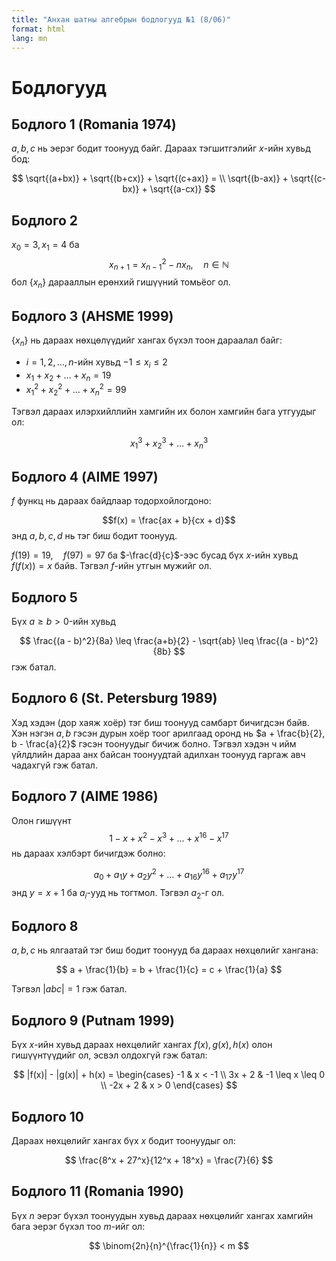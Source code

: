 ```yaml
---
title: "Анхан шатны алгебрын бодлогууд №1 (8/06)"
format: html
lang: mn
---
```


# Бодлогууд

## Бодлого 1 (Romania 1974)

$a, b, c$ нь эерэг бодит тоонууд байг. Дараах тэгшитгэлийг $x$-ийн хувьд бод:

$$
\sqrt{(a+bx)} + \sqrt{(b+cx)} + \sqrt{(c+ax)} = \\ \sqrt{(b-ax)} + \sqrt{(c-bx)} + \sqrt{(a-cx)}
$$

## Бодлого 2

$x_0 = 3, x_1 = 4$ ба 
$$x_{n + 1} = x_{n - 1}^2 - nx_n, \quad n \in \mathbb{N}$$
бол $\{x_n\}$ дарааллын ерөнхий гишүүний томьёог ол.

## Бодлого 3 (AHSME 1999)

$\{x_n\}$ нь дараах нөхцөлүүдийг хангах бүхэл тоон дараалал байг:

* $i = 1, 2, \dots, n$-ийн хувьд $-1 \leq x_i \leq 2$
* $x_1 + x_2 + \dots + x_n = 19$
* $x_1^2 + x_2^2 + \dots + x_n^2 = 99$

Тэгвэл дараах илэрхийллийн хамгийн их болон хамгийн бага утгуудыг ол:

$$x_1^3 + x_2^3 + \dots + x_n^3$$

## Бодлого 4 (AIME 1997)

$f$ функц нь дараах байдлаар тодорхойлогдоно:


$$f(x) = \frac{ax + b}{cx + d}$$
энд $a, b, c, d$ нь тэг биш бодит тоонууд.

$f(19) = 19, \quad f(97) = 97$ ба $-\frac{d}{c}$-ээс бусад бүх $x$-ийн хувьд $f(f(x)) = x$ байв. Тэгвэл $f$-ийн утгын мужийг ол. 

## Бодлого 5

Бүх $a \geq b > 0$-ийн хувьд 

$$
\frac{(a - b)^2}{8a} \leq \frac{a+b}{2} - \sqrt{ab} \leq \frac{(a - b)^2}{8b}
$$
гэж батал.

## Бодлого 6 (St. Petersburg 1989)

Хэд хэдэн (дор хаяж хоёр) тэг биш тоонууд самбарт бичигдсэн байв. Хэн нэгэн $a, b$ гэсэн дурын хоёр тоог арилгаад оронд нь $a + \frac{b}{2}, b - \frac{a}{2}$ гэсэн тоонуудыг бичиж болно. Тэгвэл хэдэн ч ийм үйлдлийн дараа анх байсан тоонуудтай адилхан тоонууд гаргаж авч чадахгүй гэж батал. 

## Бодлого 7 (AIME 1986)

Олон гишүүнт 
$$
1 - x + x^2 - x^3 + \dots + x^{16} - x^{17}
$$
нь дараах хэлбэрт бичигдэж болно:

$$
a_0 + a_1y + a_2y^2 + \dots + a_{16}y^{16} + a_{17}y^{17}
$$
энд $y = x + 1$ ба $a_i$-ууд нь тогтмол. Тэгвэл $a_2$-г ол.

## Бодлого 8

$a,b,c$ нь ялгаатай тэг биш бодит тоонууд ба дараах нөхцөлийг хангана:

$$
a + \frac{1}{b} = b + \frac{1}{c} = c + \frac{1}{a}
$$

Тэгвэл $|abc| = 1$ гэж батал.

## Бодлого 9 (Putnam 1999)

Бүх $x$-ийн хувьд дараах нөхцөлийг хангах $f(x), g(x), h(x)$ олон гишүүнтүүдийг ол, эсвэл олдохгүй гэж батал:

$$
|f(x)| - |g(x)| + h(x) =
\begin{cases}
-1         &  x < -1 \\
3x + 2     & -1 \leq x \leq 0 \\
-2x + 2    &  x > 0
\end{cases}
$$

## Бодлого 10

Дараах нөхцөлийг хангах бүх $x$ бодит тоонуудыг ол:

$$
\frac{8^x + 27^x}{12^x + 18^x} = \frac{7}{6}
$$

## Бодлого 11 (Romania 1990)

Бүх $n$ эерэг бүхэл тоонуудын хувьд дараах нөхцөлийг хангах хамгийн бага эерэг бүхэл тоо $m$-ийг ол:

$$
\binom{2n}{n}^{\frac{1}{n}} < m
$$
